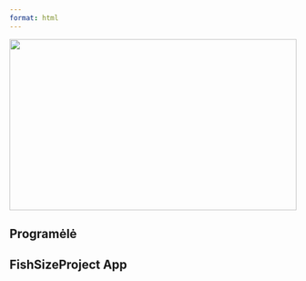 ```yaml
---
format: html
---
```


<!-- Banner image -->
::: column-screen
<img src="/images/hero.webp" style="width: 100%; height: 300px; object-fit: cover; object-position: 25% 25%; margin: 0px;"/>
:::
<!-- Banner image -->

::: {.content-visible when-profile="lt"}
# Programėlė
:::

::: {.content-visible when-profile="en"}
# FishSizeProject App
:::


